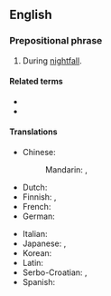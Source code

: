 ==English==

===Prepositional phrase===
{{en-prep phrase}}

# During [[nightfall]].

====Related terms====
* {{l|en|after dark}}
* {{l|en|before dark}}

====Translations====
{{trans-top|during nightfall}}
* Chinese:
*: Mandarin: {{t-check|cmn|在黃昏}}, {{t-check|cmn|在黄昏|tr=zaihuang hun}}
* Dutch: {{t|nl|[[wanneer]] [[de]] [[avond]] [[valt]]}}
* Finnish: {{t|fi|illansuussa}}, {{t|fi|iltahämärissä}}
* French: {{t|fr|[[pendant]] [[la]] [[tombée de la nuit]]}}
* German: {{t|de|[[am]] [[Dunkelwerden]]}}
{{trans-mid}}
* Italian: {{t|it|[[durante]] [[il]] [[tramonto]]}}
* Japanese: {{t+|ja|日暮れ|tr=ひぐれ, higure}}, {{t|ja|暮れに|tr=ゆうくれに, yūgure ni}}
* Korean: {{t|ko|해거름에}}
* Latin: {{t|la|[[sub]] [[noctem]]}}
* Serbo-Croatian: {{t+|sh|mračnost}}, {{t+|sh|mrak}}
* Spanish: {{t|es|[[durante]] [[el]] [[anochecer]]}}
{{trans-bottom}}